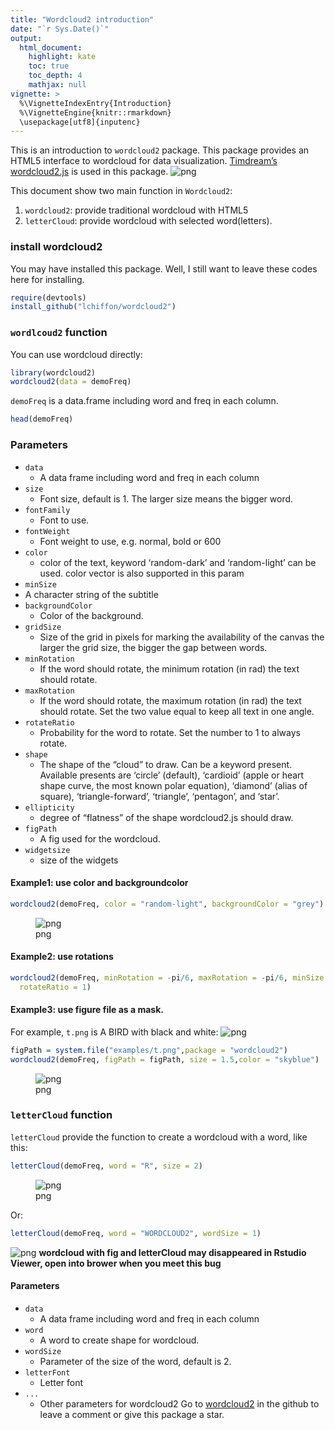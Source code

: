 ---
title: "Wordcloud2 introduction"
date: "`r Sys.Date()`"
output: 
  html_document:
    highlight: kate
    toc: true
    toc_depth: 4
    mathjax: null
vignette: >
  %\VignetteIndexEntry{Introduction}
  %\VignetteEngine{knitr::rmarkdown}
  \usepackage[utf8]{inputenc}
---


This is an introduction to `wordcloud2` package. This package provides an HTML5 interface to wordcloud for data visualization. [Timdream's wordcloud2.js](https://github.com/timdream/wordcloud2.js) is used in this package.
![png](img/wordcloud2.png)

This document show two main function in `Wordcloud2`:

1. `wordcloud2`: provide traditional wordcloud with HTML5
2. `letterCloud`: provide wordcloud with selected word(letters).

### install wordcloud2

You may have installed this package. Well, I still want to leave these codes here for installing.
```{r eval = F}
require(devtools)
install_github("lchiffon/wordcloud2")
```

### `wordlcoud2` function

You can use wordcloud directly:
```{r}
library(wordcloud2)
wordcloud2(data = demoFreq)
```

`demoFreq` is a data.frame including word and freq in each column.

```{r}
head(demoFreq)
```

### Parameters
- `data`
  - A data frame including word and freq in each column
- `size`
  - Font size, default is 1. The larger size means the bigger word.
- `fontFamily`	
  - Font to use.
- `fontWeight`	
  - Font weight to use, e.g. normal, bold or 600
- `color`	
  - color of the text, keyword 'random-dark' and 'random-light' can be used. color vector is also supported in this param
- `minSize`	
 - A character string of the subtitle
- `backgroundColor`	
  - Color of the background.
- `gridSize`	
  - Size of the grid in pixels for marking the availability of the canvas the larger the grid size, the bigger the gap between words.
- `minRotation`	
  - If the word should rotate, the minimum rotation (in rad) the text should rotate.
- `maxRotation`	
  - If the word should rotate, the maximum rotation (in rad) the text should rotate. Set the two value equal to keep all text in one angle.
- `rotateRatio`	
  - Probability for the word to rotate. Set the number to 1 to always rotate.
- `shape`	
  - The shape of the "cloud" to draw. Can be a keyword present. Available presents are 'circle' (default), 'cardioid' (apple or heart shape curve, the most known polar equation), 'diamond' (alias of square), 'triangle-forward', 'triangle', 'pentagon', and 'star'.
- `ellipticity`
  - degree of "flatness" of the shape wordcloud2.js should draw.
- `figPath`
  - A fig used for the wordcloud.
- `widgetsize`	
  - size of the widgets

#### Example1: use color and backgroundcolor
```{r eval = F}
wordcloud2(demoFreq, color = "random-light", backgroundColor = "grey")
```
![png](ex1.png)

#### Example2: use rotations

```{r}
wordcloud2(demoFreq, minRotation = -pi/6, maxRotation = -pi/6, minSize = 10,
  rotateRatio = 1)
```

#### Example3: use figure file as a mask.

For example, `t.png` is A BIRD with black and white:
![png](img/t.png)

```{r eval = F}
figPath = system.file("examples/t.png",package = "wordcloud2")
wordcloud2(demoFreq, figPath = figPath, size = 1.5,color = "skyblue")
```
![png](img/tcloud.png)

### `letterCloud` function 

`letterCloud` provide the function to create a wordcloud with a word, like this:
```{r}
letterCloud(demoFreq, word = "R", size = 2)
```
![png](img/R.png)

Or:
```{r}
letterCloud(demoFreq, word = "WORDCLOUD2", wordSize = 1)
```
![png](img/wordcloud2.png)
**wordcloud with fig and letterCloud may disappeared in Rstudio Viewer, open into brower when you meet this bug**

#### Parameters

- `data`	
  - A data frame including word and freq in each column
- `word`	
  - A word to create shape for wordcloud.
- `wordSize`
  - Parameter of the size of the word, default is 2.
- `letterFont`	
  - Letter font
- `...`
  - Other parameters for wordcloud2
Go to [wordcloud2](http://github.com/lchiffon/wordcloud2) in the github to leave a comment or give this package a star.


